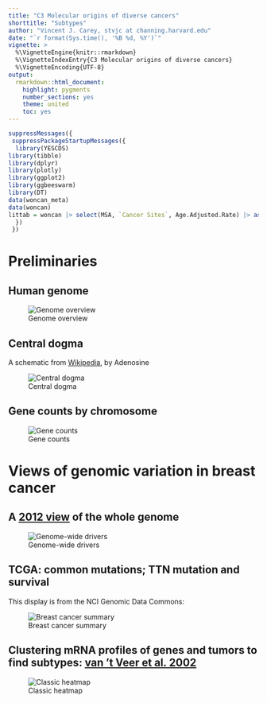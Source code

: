 ```yaml
---
title: "C3 Molecular origins of diverse cancers"
shorttitle: "Subtypes"
author: "Vincent J. Carey, stvjc at channing.harvard.edu"
date: "`r format(Sys.time(), '%B %d, %Y')`"
vignette: >
  %\VignetteEngine{knitr::rmarkdown}
  %\VignetteIndexEntry{C3 Molecular origins of diverse cancers}
  %\VignetteEncoding{UTF-8}
output:
  rmarkdown::html_document:
    highlight: pygments
    number_sections: yes
    theme: united
    toc: yes
---
```


```r
suppressMessages({
 suppressPackageStartupMessages({
  library(YESCDS)
library(tibble)
library(dplyr)
library(plotly)
library(ggplot2)
library(ggbeeswarm)
library(DT)
data(woncan_meta)
data(woncan)
littab = woncan |> select(MSA, `Cancer Sites`, Age.Adjusted.Rate) |> as.data.frame()
  })
 })
```

# Preliminaries

## Human genome

![Genome overview](chromosomes.jpg)

## Central dogma

A schematic from [Wikipedia](https://en.wikipedia.org/wiki/Central_dogma_of_molecular_biology#/media/File:Cdmb.svg), by Adenosine

![Central dogma](centralDogma.jpg)

## Gene counts by chromosome

![Gene counts](genecounts.jpg)

# Views of genomic variation in breast cancer

## A [2012 view](http://www.ncbi.nlm.nih.gov/pubmed/22522925) of the whole genome

![Genome-wide drivers](shahGenomeWide.jpg)

## TCGA: common mutations; TTN mutation and survival

This display is from the NCI Genomic Data Commons:
 
![Breast cancer summary](breastTTN.jpg)

## Clustering mRNA profiles of genes and tumors to find subtypes: [van 't Veer et al. 2002](https://www.nature.com/articles/415530a.pdf?origin=ppub)

![Classic heatmap](vantveerHeat.jpg)


